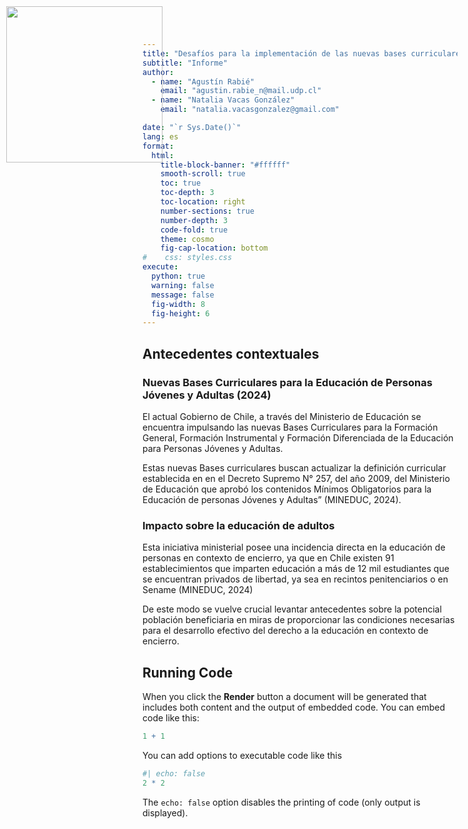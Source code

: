 ```yaml
---
title: "Desafíos para la implementación de las nuevas bases curriculares en la educación de personas privadas de libertad"
subtitle: "Informe"
author:
  - name: "Agustín Rabié"
    email: "agustin.rabie_n@mail.udp.cl"
  - name: "Natalia Vacas González"
    email: "natalia.vacasgonzalez@gmail.com"

date: "`r Sys.Date()`"
lang: es
format:
  html:
    title-block-banner: "#ffffff"
    smooth-scroll: true
    toc: true
    toc-depth: 3
    toc-location: right
    number-sections: true
    number-depth: 3
    code-fold: true
    theme: cosmo
    fig-cap-location: bottom
#    css: styles.css
execute:
  python: true
  warning: false
  message: false
  fig-width: 8
  fig-height: 6
---
```


<img src="logo.png" style="width: 250px; position:absolute; top:0; left:0; padding:10px;"/>

## Antecedentes contextuales

### Nuevas Bases Curriculares para la Educación de Personas Jóvenes y Adultas (2024)

El actual Gobierno de Chile, a través del Ministerio de Educación se encuentra impulsando las nuevas Bases Curriculares para la Formación General, Formación Instrumental y Formación Diferenciada de la Educación para Personas Jóvenes y Adultas.

Estas nuevas Bases curriculares buscan actualizar la definición curricular establecida en en el Decreto Supremo N° 257, del año 2009, del Ministerio de Educación que aprobó los contenidos Mínimos Obligatorios para la Educación de personas Jóvenes y Adultas” (MINEDUC, 2024).

### Impacto sobre la educación de adultos

Esta iniciativa ministerial posee una incidencia directa en la educación de personas en contexto de encierro, ya que en Chile existen 91 establecimientos que imparten educación a más de 12 mil estudiantes que se encuentran privados de libertad, ya sea en recintos penitenciarios o en Sename (MINEDUC, 2024)

De este modo se vuelve crucial levantar antecedentes sobre la potencial población beneficiaria en miras de proporcionar las condiciones necesarias para el desarrollo efectivo del derecho a la educación en contexto de encierro.

## Running Code

When you click the **Render** button a document will be generated that includes both content and the output of embedded code. You can embed code like this:

```r
1 + 1
```

You can add options to executable code like this

```r
#| echo: false
2 * 2
```

The `echo: false` option disables the printing of code (only output is displayed).
